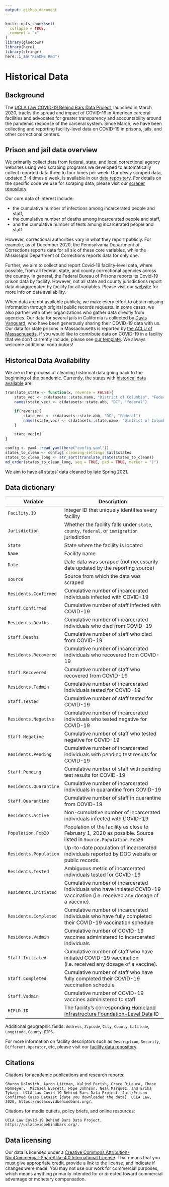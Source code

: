 ```yaml
---
output: github_document
---
```


<!-- README.md is generated from README.Rmd. Please edit that file -->

```r
knitr::opts_chunk$set(
  collapse = TRUE,
  comment = ">"
)
library(gluedown)
library(here)
library(stringr)
here::i_am("README.Rmd")
```

# Historical Data

## Background

The [UCLA Law COVID-19 Behind Bars Data Project](https://uclacovidbehindbars.org/), launched in March 2020, tracks the spread and impact of COVID-19 in American carceral facilities and advocates for greater transparency and accountability around the pandemic response of the carceral system. Since March, we have been collecting and reporting facility-level data on COVID-19 in prisons, jails, and other correctional centers. 

## Prison and jail data overview

We primarily collect data from federal, state, and local correctional agency websites using web scraping programs we developed to automatically collect reported data three to four times per week. Our newly scraped data, updated 3-4 times a week, is available in our [data repository](https://github.com/uclalawcovid19behindbars/data). For details on the specific code we use for scraping data, please visit our [scraper repository](https://github.com/uclalawcovid19behindbars/covid19_behind_bars_scrapers).

Our core data of interest include:

* the cumulative number of infections among incarcerated people and staff,
* the cumulative number of deaths among incarcerated people and staff,
* and the cumulative number of tests among incarcerated people and staff. 

However, correctional authorities vary in what they report publicly. For example, as of December 2020, the Pennsylvania Department of Corrections reports data for all six of these core variables, while the Mississippi Department of Corrections reports data for only one. 

Further, we aim to collect and report Covid-19 facility-level data, where possible, from all federal, state, and county correctional agencies across the country. In general, the Federal Bureau of Prisons reports its Covid-19 prison data by facility. However, not all state and county jurisdictions report data disaggregated by facility for all variables. Please visit our [website](https://uclacovidbehindbars.org/) for more info on data availability.

When data are not available publicly, we make every effort to obtain missing information through original public records requests. In some cases, we also partner with other organizations who gather data directly from agencies. Our data for several jails in California is collected by [Davis Vanguard](https://www.davisvanguard.org/), who have been generously sharing their COVID-19 data with us. Our data for state prisons in Massachusetts is reported by [the ACLU of Massachusetts](https://data.aclum.org/sjc-12926-tracker/). If you would like to contribute data on COVID-19 in a facility that we don't currently include, please see [our template](https://docs.google.com/spreadsheets/d/1cqjCvbXuUh5aIQeJ4NRKdUwVAb4adaWTK-nBPFAj0og/edit#gid=363817589). We always welcome additional contributors! 

## Historical Data Availability

We are in the process of cleaning historical data going back to the beginning of the pandemic. Currently, the states with [historical data available](https://github.com/uclalawcovid19behindbars/historical-data/tree/main/data) are: 

```r
translate_state <- function(x, reverse = FALSE){
    state_vec <- c(datasets::state.name, "District of Columbia", "Federal")
    names(state_vec) <- c(datasets::state.abb, "DC", "federal")

    if(reverse){
        state_vec <- c(datasets::state.abb, "DC", "Federal")
        names(state_vec) <- c(datasets::state.name, "District of Columbia", "federal")
    }

    state_vec[x]
}

config <- yaml::read_yaml(here("config.yaml"))
states_to_clean <- config$`cleaning-settings`$all$states
states_to_clean_long <- str_sort(translate_state(states_to_clean))
md_order(states_to_clean_long, seq = TRUE, pad = TRUE, marker = ")")
```

We aim to have all states' data cleaned by late Spring 2021.

## Data dictionary

| Variable               | Description                                                                                                                                                    |
| ---------------------- | -------------------------------------------------------------------------------------------------------------------------------------------------------------- |
| `Facility.ID`          | Integer ID that uniquely identifies every facility                                                                                                             |
| `Jurisdiction`         | Whether the facility falls under `state`, `county`, `federal`, or `immigration` jurisdiction                                                                   |
| `State`                | State where the facility is located                                                                                                                            |
| `Name`                 | Facility name                                                                                                                                                  |
| `Date`                 | Date data was scraped (not necessarily date updated by the reporting source)                                                                                   |
| `source`               | Source from which the data was scraped                                                                                                                         |
| `Residents.Confirmed`  | Cumulative number of incarcerated individuals infected with COVID-19                                                                                           |
| `Staff.Confirmed`      | Cumulative number of staff infected with COVID-19                                                                                                              |
| `Residents.Deaths`     | Cumulative number of incarcerated individuals who died from COVID-19                                                                                           |
| `Staff.Deaths`         | Cumulative number of staff who died from COVID-19                                                                                                              |
| `Residents.Recovered`  | Cumulative number of incarcerated individuals who recovered from COVID-19                                                                                      |
| `Staff.Recovered`      | Cumulative number of staff who recovered from COVID-19                                                                                                         |
| `Residents.Tadmin`     | Cumulative number of incarcerated individuals tested for COVID-19                                                                                              |
| `Staff.Tested`         | Cumulative number of staff tested for COVID-19                                                                                                                 |
| `Residents.Negative`   | Cumulative number of incarcerated individuals who tested negative for COVID-19                                                                                 |
| `Staff.Negative`       | Cumulative number of staff who tested negative for COVID-19                                                                                                    |
| `Residents.Pending`    | Cumulative number of incarcerated individuals with pending test results for COVID-19                                                                           |
| `Staff.Pending`        | Cumulative number of staff with pending test results for COVID-19                                                                                              |
| `Residents.Quarantine` | Cumulative number of incarcerated individuals in quarantine from COVID-19                                                                                      |
| `Staff.Quarantine`     | Cumulative number of staff in quarantine from COVID-19                                                                                                         |
| `Residents.Active`     | Non-cumulative number of incarcerated individuals infected with COVID-19                                                                                       |
| `Population.Feb20`     | Population of the facility as close to February 1, 2020 as possible. Source listed in `Source.Population.Feb20`                                                |
| `Residents.Population` | Up-to-date population of incarcerated individuals reported by DOC website or public records.                                                                   |
| `Residents.Tested`     | Ambiguous metric of incarcerated individuals tested for COVID-19                                                                                               |
| `Residents.Initiated`  | Cumulative number of incarcerated individuals who have initiated COVID-19 vaccination (i.e. received any dosage of a vaccine).                                 |
| `Residents.Completed`  | Cumulative number of incarcerated individuals who have fully completed their COVID-19 vaccination schedule                                                     |
| `Residents.Vadmin`     | Cumulative number of COVID-19 vaccines administered to incarcerated individuals                                                                                |
| `Staff.Initiated`      | Cumulative number of staff who have initiated COVID-19 vaccination (i.e. received any dosage of a vaccine).                                                    |
| `Staff.Completed`      | Cumulative number of staff who have fully completed their COVID-19 vaccination schedule                                                                        |
| `Staff.Vadmin`         | Cumulative number of COVID-19 vaccines administered to staff                                                                                                   |
| `HIFLD.ID`             | The facility’s corresponding [Homeland Infrastructure Foundation-Level Data](https://hifld-geoplatform.opendata.arcgis.com/datasets/prison-boundaries/data) ID |

Additional geographic fields: `Address`, `Zipcode`, `City`, `County`, `Latitude`, `Longitude`, `County.FIPS`.

For more information on facility descriptors such as `Description`, `Security`, `Different.Operator`, etc, please visit our [facility data repository](https://github.com/uclalawcovid19behindbars/facility_data).

## Citations 

Citations for academic publications and research reports:

    Sharon Dolovich, Aaron Littman, Kalind Parish, Grace DiLaura, Chase Hommeyer,  Michael Everett, Hope Johnson, Neal Marquez, and Erika Tykagi. UCLA Law Covid-19 Behind Bars Data Project: Jail/Prison Confirmed Cases Dataset [date you downloaded the data]. UCLA Law, 2020, https://uclacovidbehindbars.org/.
 
Citations for media outlets, policy briefs, and online resources:

    UCLA Law Covid-19 Behind Bars Data Project, https://uclacovidbehindbars.org/.

## Data licensing

Our data is licensed under a [Creative Commons Attribution-NonCommercial-ShareAlike 4.0 International License](https://creativecommons.org/licenses/by-nc-sa/4.0/). That means that you must give appropriate credit, provide a link to the license, and indicate if changes were made. You may not use our work for commercial purposes, which means anything primarily intended for or directed toward commercial advantage or monetary compensation. 
